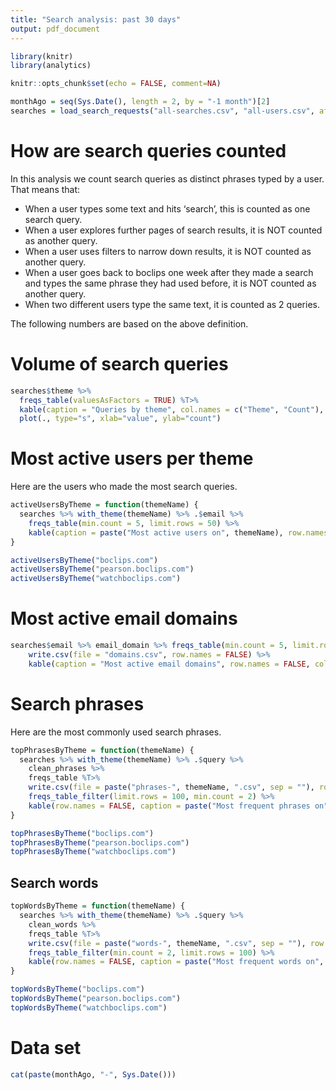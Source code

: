 ```yaml
---
title: "Search analysis: past 30 days"
output: pdf_document
---
```

```r
library(knitr)
library(analytics)

knitr::opts_chunk$set(echo = FALSE, comment=NA)

monthAgo = seq(Sys.Date(), length = 2, by = "-1 month")[2]
searches = load_search_requests("all-searches.csv", "all-users.csv", after = monthAgo)
```

# How are search queries counted
In this analysis we count search queries as distinct phrases typed by a user. That means that:

- When a user types some text and hits 'search', this is counted as one search query.
- When a user explores further pages of search results, it is NOT counted as another query.
- When a user uses filters to narrow down results, it is NOT counted as another query.
- When a user goes back to boclips one week after they made a search and types the same phrase they had used before, it is NOT counted as another query.
- When two different users type the same text, it is counted as 2 queries.

The following numbers are based on the above definition.

# Volume of search queries
```r
searches$theme %>% 
  freqs_table(valuesAsFactors = TRUE) %T>%
  kable(caption = "Queries by theme", col.names = c("Theme", "Count"), row.names = FALSE) %T>%
  plot(., type="s", xlab="value", ylab="count")
```

# Most active users per theme
Here are the users who made the most search queries.
```r
activeUsersByTheme = function(themeName) {
  searches %>% with_theme(themeName) %>% .$email %>% 
    freqs_table(min.count = 5, limit.rows = 50) %>%
    kable(caption = paste("Most active users on", themeName), row.names = FALSE, col.names = c("Email", "# Queries"))
}

activeUsersByTheme("boclips.com")
activeUsersByTheme("pearson.boclips.com")
activeUsersByTheme("watchboclips.com")
```

# Most active email domains
```r
searches$email %>% email_domain %>% freqs_table(min.count = 5, limit.rows = 20) %T>%
    write.csv(file = "domains.csv", row.names = FALSE) %>%
    kable(caption = "Most active email domains", row.names = FALSE, col.names = c("Domain", "# Queries"))
```

# Search phrases
Here are the most commonly used search phrases.
```r
topPhrasesByTheme = function(themeName) {
  searches %>% with_theme(themeName) %>% .$query %>%
    clean_phrases %>%
    freqs_table %T>%
    write.csv(file = paste("phrases-", themeName, ".csv", sep = ""), row.names = FALSE) %>%
    freqs_table_filter(limit.rows = 100, min.count = 2) %>%
    kable(row.names = FALSE, caption = paste("Most frequent phrases on", themeName))
}

topPhrasesByTheme("boclips.com")
topPhrasesByTheme("pearson.boclips.com")
topPhrasesByTheme("watchboclips.com")
```

## Search words
```r
topWordsByTheme = function(themeName) {
  searches %>% with_theme(themeName) %>% .$query %>%
    clean_words %>%
    freqs_table %T>%
    write.csv(file = paste("words-", themeName, ".csv", sep = ""), row.names = FALSE) %>%
    freqs_table_filter(min.count = 2, limit.rows = 100) %>%
    kable(row.names = FALSE, caption = paste("Most frequent words on", themeName))
}

topWordsByTheme("boclips.com")
topWordsByTheme("pearson.boclips.com")
topWordsByTheme("watchboclips.com")
```


# Data set
```r
cat(paste(monthAgo, "-", Sys.Date()))
```
